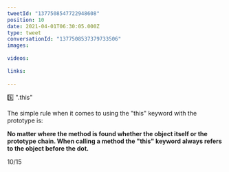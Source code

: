 ```yaml
---
tweetId: "1377508547722948608"
position: 10
date: 2021-04-01T06:30:05.000Z
type: tweet
conversationId: "1377508537379733506"
images:
  
videos:
  
links:
  
---
```

5️⃣ ".this"

The simple rule when it comes to using the "this" keyword with the prototype is:

**No matter where the method is found whether the object itself or the prototype chain. When calling a method the "this" keyword always refers to the object before the dot.** 

10/15
